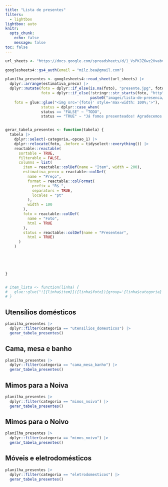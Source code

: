 ```yaml
---
title: "Lista de presentes"
filters:
  - lightbox
lightbox: auto
knitr:
  opts_chunk: 
    echo: false
    message: false
toc: false
---
```


```r
url_sheets <- "https://docs.google.com/spreadsheets/d/1_VsPKJZ6wz2HvabvGI6V-oW-1923KE_FyfKsvy-T2yc/edit#gid=0"

googlesheets4::gs4_auth(email = "milz.bea@gmail.com")

planilha_presentes <- googlesheets4::read_sheet(url_sheets) |> 
  dplyr::arrange(estimativa_preco) |> 
  dplyr::mutate(foto = dplyr::if_else(is.na(foto), "presente.jpg", foto),
                foto = dplyr::if_else(!stringr::str_starts(foto, "http"),
                                      paste0("images/lista-de-presenca/", foto), foto),
    foto = glue::glue("<img src='{foto}' style='max-width: 100%;'>"),
                status = dplyr::case_when(
                status == "FALSE" ~ "TODO",
                status == "TRUE" ~ "Já fomos presenteados! Agradecemos muito."))


gerar_tabela_presentes <- function(tabela) {
  tabela |>
    dplyr::select(-categoria,-opcao_1) |>
    dplyr::relocate(foto, .before = tidyselect::everything()) |>
    reactable::reactable(
      sortable = TRUE,
      filterable = FALSE,
      columns = list(
        item = reactable::colDef(name = "Item", width = 200),
        estimativa_preco = reactable::colDef(
          name = "Preço",
          format = reactable::colFormat(
            prefix = "R$ ",
            separators = TRUE,
            locales = "pt"
          ),
          width = 100
        ),
        foto = reactable::colDef(
          name = "Foto",
          html = TRUE
        ),
        status = reactable::colDef(name = "Presentear",
          html = TRUE)
      )
    ) 
    
  



}


# item_lista <- function(linha) {
#   glue::glue("![{linha$item}]({linha$foto}){group='{linha$categoria}'} <br>")
# }

```



## Utensílios domésticos


```r
planilha_presentes |> 
  dplyr::filter(categoria == "utensilios_domesticos") |> 
  gerar_tabela_presentes()
```


## Cama, mesa e banho


```r
planilha_presentes |> 
  dplyr::filter(categoria == "cama_mesa_banho") |> 
  gerar_tabela_presentes()
```



## Mimos para a Noiva

```r
planilha_presentes |> 
  dplyr::filter(categoria == "mimos_noiva") |> 
  gerar_tabela_presentes()
```


## Mimos para o Noivo

```r
planilha_presentes |> 
  dplyr::filter(categoria == "mimos_noivo") |> 
  gerar_tabela_presentes()
```


## Móveis e eletrodomésticos


```r
planilha_presentes |> 
  dplyr::filter(categoria == "eletrodomesticos") |> 
  gerar_tabela_presentes()
```